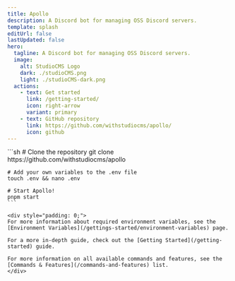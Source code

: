 ```yaml
---
title: Apollo
description: A Discord bot for managing OSS Discord servers.
template: splash
editUrl: false
lastUpdated: false
hero:
  tagline: A Discord bot for managing OSS Discord servers.
  image:
    alt: StudioCMS Logo
    dark: ./studioCMS.png
    light: ./studioCMS-dark.png
  actions:
    - text: Get started
      link: /getting-started/
      icon: right-arrow
      variant: primary
    - text: GitHub repository
      link: https://github.com/withstudiocms/apollo/
      icon: github
---
```



<CardGrid>

  <SplitCard title="Quick Start" icon="rocket">
    ```sh
    # Clone the repository
    git clone https://github.com/withstudiocms/apollo

    # Add your own variables to the .env file
    touch .env && nano .env

    # Start Apollo!
    pnpm start
    ```
    
    <div style="padding: 0;">
    For more information about required environment variables, see the [Environment Variables](/gettings-started/environment-variables) page.

    For a more in-depth guide, check out the [Getting Started](/getting-started) guide.

    For more information on all available commands and features, see the [Commands & Features](/commands-and-features) list.
    </div>
     
  </SplitCard>

</CardGrid>